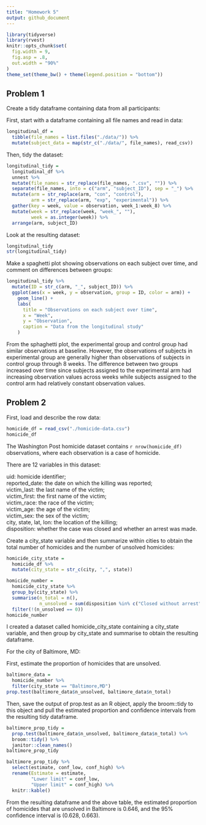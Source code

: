 ```yaml
---
title: "Homework 5"
output: github_document
---
```


```r
library(tidyverse)
library(rvest)
knitr::opts_chunk$set(
  fig.width = 9,
  fig.asp = .8,
  out.width = "90%"
)
theme_set(theme_bw() + theme(legend.position = "bottom"))
```

## Problem 1

Create a tidy dataframe containing data from all participants:

First, start with a dataframe containing all file names and read in data:

```r
longitudinal_df = 
  tibble(file_names = list.files("./data/")) %>% 
  mutate(subject_data = map(str_c("./data/", file_names), read_csv))
```

Then, tidy the dataset:

```r
longitudinal_tidy = 
  longitudinal_df %>% 
  unnest %>% 
  mutate(file_names = str_replace(file_names, ".csv", "")) %>% 
  separate(file_names, into = c("arm", "subject_ID"), sep = "_") %>% 
  mutate(arm = str_replace(arm, "con", "control"),
         arm = str_replace(arm, "exp", "experimental")) %>% 
  gather(key = week, value = observation, week_1:week_8) %>% 
  mutate(week = str_replace(week, "week_", ""),
         week = as.integer(week)) %>% 
  arrange(arm, subject_ID)
```

Look at the resulting dataset:

```r
longitudinal_tidy
str(longitudinal_tidy)
```

Make a spaghetti plot showing observations on each subject over time, and comment on differences between groups:

```r
longitudinal_tidy %>% 
  mutate(ID = str_c(arm, "_", subject_ID)) %>% 
  ggplot(aes(x = week, y = observation, group = ID, color = arm)) + 
    geom_line() + 
    labs(
      title = "Observations on each subject over time",
      x = "Week",
      y = "Observation",
      caption = "Data from the longitudinal study"
    ) 
```

From the sphaghetti plot, the experimental group and control group had similar observations at baseline. However, the observations of subjects in experimental group are generally higher than observations of subjects in control group through 8 weeks. The difference between two groups increased over time since subjects assigned to the experimental arm had increasing observation values across weeks while subjects assigned to the control arm had relatively constant observation values.

## Problem 2

First, load and describe the row data:

```r
homicide_df = read_csv("./homicide-data.csv")
homicide_df
```

The Washington Post homicide dataset contains `r nrow(homicide_df)` observations, where each observation is a case of homicide.

There are 12 variables in this dataset:  

uid: homicide identifier;  
reported_date: the date on which the killing was reported;  
victim_last: the last name of the victim;  
victim_first: the first name of the victim;  
victim_race: the race of the victim;  
victim_age: the age of the victim;  
victim_sex: the sex of the victim;  
city, state, lat, lon:  the location of the killing;  
disposition: whether the case was closed and whether an arrest was made.

Create a city_state variable and then summarize within cities to obtain the total number of homicides and the number of unsolved homicides:

```r
homicide_city_state = 
  homicide_df %>%  
  mutate(city_state = str_c(city, ",", state)) 

homicide_number = 
  homicide_city_state %>% 
  group_by(city_state) %>%
  summarise(n_total = n(), 
            n_unsolved = sum(disposition %in% c("Closed without arrest", "Open/No arrest"))) %>% 
  filter(!(n_unsolved == 0))
homicide_number
```

I created a dataset called homicide_city_state containing a city_state variable, and then group by city_state and summarise to obtain the resulting dataframe.

For the city of Baltimore, MD:

First, estimate the proportion of homicides that are unsolved.

```r
baltimore_data = 
  homicide_number %>% 
  filter(city_state == "Baltimore,MD") 
prop.test(baltimore_data$n_unsolved, baltimore_data$n_total)
```

Then, save the output of prop.test as an R object, apply the broom::tidy to this object and pull the estimated proportion and confidence intervals from the resulting tidy dataframe.

```r
baltimore_prop_tidy = 
  prop.test(baltimore_data$n_unsolved, baltimore_data$n_total) %>% 
  broom::tidy() %>% 
  janitor::clean_names()
baltimore_prop_tidy

baltimore_prop_tidy %>% 
  select(estimate, conf_low, conf_high) %>% 
  rename(Estimate = estimate, 
         "Lower limit" = conf_low, 
         "Upper limit" = conf_high) %>% 
  knitr::kable()
```

From the resulting dataframe and the above table, the estimated proportion of homicides that are unsolved in Baltimore is 0.646, and the 95% confidence interval is (0.628, 0.663).
